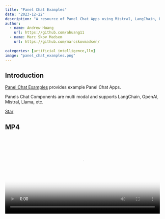 ```yaml
---
title: "Panel Chat Examples"
date: "2023-12-22"
description: "A resource of Panel Chat Apps using Mistral, LangChain, LlamaIndex, OpenAI etc."
author:
  - name: Andrew Huang
    url: https://github.com/ahuang11
  - name: Marc Skov Madsen
    url: https://github.com/marcskovmadsen/  
    
categories: [artificial intelligence,llm]
image: "panel_chat_examples.png"
---
```


## Introduction

[Panel Chat Examples](https://holoviz-topics.github.io/panel-chat-examples/) provides example Panel Chat Apps.

Panels Chat Components are multi modal and supports LangChain, OpenAI, Mistral, Llama, etc.

<script async defer src="https://buttons.github.io/buttons.js"></script>
<a class="github-button" href="https://github.com/holoviz/panel-chat-examples" data-color-scheme="no-preference: light; light: light; dark: dark;" data-icon="octicon-star" data-size="large" data-show-count="true" aria-label="Star ahuang11/tastymap on GitHub">Star</a>

## MP4

<video controls="" style="height:auto;width: 100%;max-height:500px" poster="https://github.com/holoviz-topics/panel-chat-examples/blob/main/docs/assets/videos/panel-chat-examples-splash.png?raw=true">
    <source src="https://github.com/holoviz-topics/panel-chat-examples/raw/main/docs/assets/videos/panel-chat-examples-splash.mp4" type="video/mp4">
</video>